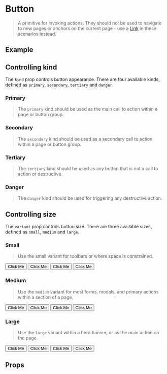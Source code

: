 
<Meta of={ButtonStories} />

# Button
> A primitive for invoking actions. They should not be used to navigate to new pages or anchors on the current page - use 
a [Link](?path=/docs/typography-link--documentation) in these scenarios instead.

## Example
<Source dark />

## Controlling kind
The `kind` prop controls button appearance. There are four available kinds, defined as `primary`, `secondary`,
`tertiary` and `danger`.

### Primary
> The `primary` kind should be used as the main call to action within a page or button group.
<Canvas>
    <Story of={ButtonStories.Primary} />
</Canvas>

### Secondary
> The `secondary` kind should be used as a secondary call to action within a page or button group.
<Canvas>
    <Story of={ButtonStories.Secondary} />
</Canvas>

### Tertiary
> The `tertiary` kind should be used as any button that is not a call to action or destructive.
<Canvas>
    <Story of={ButtonStories.Tertiary} />
</Canvas>

### Danger
> The `danger` kind should be used for triggering any destructive action.
<Canvas>
    <Story of={ButtonStories.Danger} />
</Canvas>

## Controlling size
The `variant` prop controls button size. There are three available sizes, defined as `small`, `medium` and `large`.

### Small
> Use the small variant for toolbars or where space is constrained.
<Canvas>
    <ThemeProvider style={{ display: 'flex', gridGap: 'var(--size__2)' }}>
        <Button
            as="button"
            kind="primary"
            testId="Button"
            variant="small"
        >
            Click Me
        </Button>
        <Button
            as="button"
            kind="secondary"
            testId="Button"
            variant="small"
        >
            Click Me
        </Button>
        <Button
            as="button"
            kind="tertiary"
            testId="Button"
            variant="small"
        >
            Click Me
        </Button>
        <Button
            as="button"
            kind="danger"
            testId="Button"
            variant="small"
        >
            Click Me
        </Button>
    </ThemeProvider>
</Canvas>

### Medium
> Use the `medium` variant for most forms, modals, and primary actions within a section of a page.
<Canvas>
    <ThemeProvider style={{ display: 'flex', gridGap: 'var(--size__2)' }}>
        <Button
            as="button"
            kind="primary"
            testId="Button"
            variant="medium"
        >
            Click Me
        </Button>
        <Button
            as="button"
            kind="secondary"
            testId="Button"
            variant="medium"
        >
            Click Me
        </Button>
        <Button
            as="button"
            kind="tertiary"
            testId="Button"
            variant="medium"
        >
            Click Me
        </Button>
        <Button
            as="button"
            kind="danger"
            testId="Button"
            variant="medium"
        >
            Click Me
        </Button>
    </ThemeProvider>
</Canvas>

### Large
> Use the `large` variant within a hero banner, or as the main action on the page.
<Canvas>
    <ThemeProvider style={{ display: 'flex', gridGap: 'var(--size__2)' }}>
        <Button
            as="button"
            kind="primary"
            testId="Button"
            variant="large"
        >
            Click Me
        </Button>
        <Button
            as="button"
            kind="secondary"
            testId="Button"
            variant="large"
        >
            Click Me
        </Button>
        <Button
            as="button"
            kind="tertiary"
            testId="Button"
            variant="large"
        >
            Click Me
        </Button>
        <Button
            as="button"
            kind="danger"
            testId="Button"
            variant="large"
        >
            Click Me
        </Button>
    </ThemeProvider>
</Canvas>

## Props
<ArgsTable />

